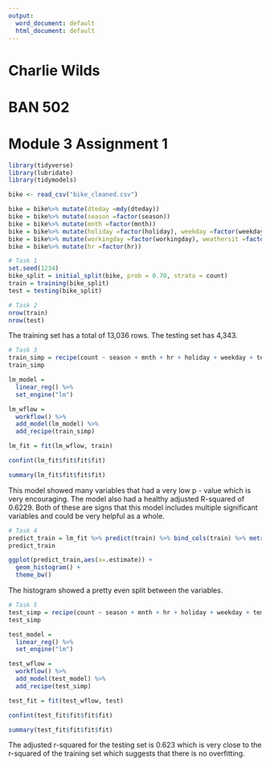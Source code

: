 ---
output:
  word_document: default
  html_document: default
---
# Charlie Wilds
# BAN 502
# Module 3 Assignment 1

```{r}
library(tidyverse)
library(lubridate)
library(tidymodels)
```

```{r}
bike <- read_csv("bike_cleaned.csv")

bike = bike%>% mutate(dteday =mdy(dteday))
bike = bike%>% mutate(season =factor(season))
bike = bike%>% mutate(mnth =factor(mnth))
bike = bike%>% mutate(holiday =factor(holiday), weekday =factor(weekday))
bike = bike%>% mutate(workingday =factor(workingday), weathersit =factor(weathersit))
bike = bike%>% mutate(hr =factor(hr))
```

```{r}
# Task 1
set.seed(1234)
bike_split = initial_split(bike, prob = 0.70, strata = count)
train = training(bike_split)
test = testing(bike_split)
```

```{r}
# Task 2
nrow(train)
nrow(test)
```
The training set has a total of 13,036 rows. The testing set has 4,343.

```{r}
# Task 3
train_simp = recipe(count ~ season + mnth + hr + holiday + weekday + temp + weathersit, train)
train_simp

lm_model = 
  linear_reg() %>%
  set_engine("lm")

lm_wflow =
  workflow() %>%
  add_model(lm_model) %>%
  add_recipe(train_simp)

lm_fit = fit(lm_wflow, train)

confint(lm_fit$fit$fit$fit)

summary(lm_fit$fit$fit$fit)


```
This model showed many variables that had a very low p - value which is very encouraging. The model also had a healthy adjusted R-squared of 0.6229. Both of these are signs that this model includes multiple significant variables and could be very helpful as a whole.

```{r}
# Task 4
predict_train = lm_fit %>% predict(train) %>% bind_cols(train) %>% metrics(truth = count, estimate = .pred)
predict_train

ggplot(predict_train,aes(x=.estimate)) +
  geom_histogram() +
  theme_bw()

```

The histogram showed a pretty even split between the variables.

```{r}
# Task 5
test_simp = recipe(count ~ season + mnth + hr + holiday + weekday + temp + weathersit, test)
test_simp

test_model = 
  linear_reg() %>%
  set_engine("lm")

test_wflow =
  workflow() %>%
  add_model(test_model) %>%
  add_recipe(test_simp)

test_fit = fit(test_wflow, test)

confint(test_fit$fit$fit$fit)

summary(test_fit$fit$fit$fit)
```

The adjusted r-squared for the testing set is 0.623 which is very close to the r-squared of the training set which suggests that there is no overfitting.